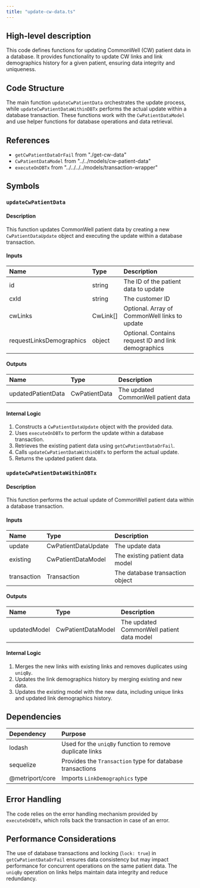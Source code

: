 ```yaml
---
title: "update-cw-data.ts"
---
```


## High-level description
This code defines functions for updating CommonWell (CW) patient data in a database. It provides functionality to update CW links and link demographics history for a given patient, ensuring data integrity and uniqueness.

## Code Structure
The main function `updateCwPatientData` orchestrates the update process, while `updateCwPatientDataWithinDBTx` performs the actual update within a database transaction. These functions work with the `CwPatientDataModel` and use helper functions for database operations and data retrieval.

## References
- `getCwPatientDataOrFail` from "./get-cw-data"
- `CwPatientDataModel` from "../../models/cw-patient-data"
- `executeOnDBTx` from "../../../../models/transaction-wrapper"

## Symbols

### `updateCwPatientData`
#### Description
This function updates CommonWell patient data by creating a new `CwPatientDataUpdate` object and executing the update within a database transaction.

#### Inputs
| Name | Type | Description |
|:-----|:-----|:------------|
| id | string | The ID of the patient data to update |
| cxId | string | The customer ID |
| cwLinks | CwLink[] | Optional. Array of CommonWell links to update |
| requestLinksDemographics | object | Optional. Contains request ID and link demographics |

#### Outputs
| Name | Type | Description |
|:-----|:-----|:------------|
| updatedPatientData | CwPatientData | The updated CommonWell patient data |

#### Internal Logic
1. Constructs a `CwPatientDataUpdate` object with the provided data.
2. Uses `executeOnDBTx` to perform the update within a database transaction.
3. Retrieves the existing patient data using `getCwPatientDataOrFail`.
4. Calls `updateCwPatientDataWithinDBTx` to perform the actual update.
5. Returns the updated patient data.

### `updateCwPatientDataWithinDBTx`
#### Description
This function performs the actual update of CommonWell patient data within a database transaction.

#### Inputs
| Name | Type | Description |
|:-----|:-----|:------------|
| update | CwPatientDataUpdate | The update data |
| existing | CwPatientDataModel | The existing patient data model |
| transaction | Transaction | The database transaction object |

#### Outputs
| Name | Type | Description |
|:-----|:-----|:------------|
| updatedModel | CwPatientDataModel | The updated CommonWell patient data model |

#### Internal Logic
1. Merges the new links with existing links and removes duplicates using `uniqBy`.
2. Updates the link demographics history by merging existing and new data.
3. Updates the existing model with the new data, including unique links and updated link demographics history.

## Dependencies
| Dependency | Purpose |
|:-----------|:--------|
| lodash | Used for the `uniqBy` function to remove duplicate links |
| sequelize | Provides the `Transaction` type for database transactions |
| @metriport/core | Imports `LinkDemographics` type |

## Error Handling
The code relies on the error handling mechanism provided by `executeOnDBTx`, which rolls back the transaction in case of an error.

## Performance Considerations
The use of database transactions and locking (`lock: true`) in `getCwPatientDataOrFail` ensures data consistency but may impact performance for concurrent operations on the same patient data. The `uniqBy` operation on links helps maintain data integrity and reduce redundancy.